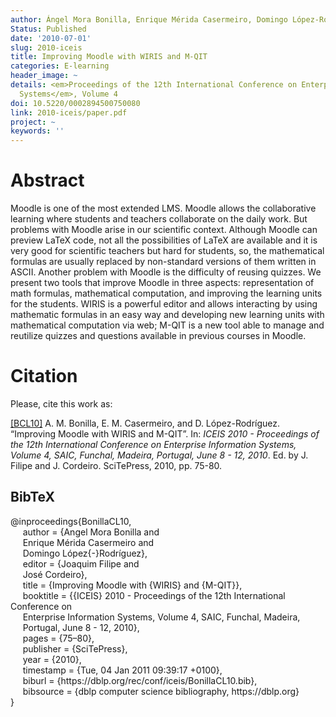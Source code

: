 ```yaml
---
author: Ángel Mora Bonilla, Enrique Mérida Casermeiro, Domingo López-Rodríguez
Status: Published
date: '2010-07-01'
slug: 2010-iceis
title: Improving Moodle with WIRIS and M-QIT
categories: E-learning
header_image: ~
details: <em>Proceedings of the 12th International Conference on Enterprise Information
  Systems</em>, Volume 4
doi: 10.5220/0002894500750080
link: 2010-iceis/paper.pdf
project: ~
keywords: ''
---
```



# Abstract


Moodle is one of the most extended LMS. Moodle allows the collaborative learning where students and teachers collaborate on the daily work. But problems with Moodle arise in our scientific context. Although Moodle can preview LaTeX code, not all the possibilities of LaTeX are available and it is very good for scientific teachers but hard for students, so, the mathematical formulas are usually replaced by non-standard versions of them written in ASCII. Another problem with Moodle is the difficulty of reusing quizzes. We present two tools that improve Moodle in three aspects: representation of math formulas, mathematical computation, and improving the learning units for the students. WIRIS is a powerful editor and allows interacting by using mathematic formulas in an easy way and developing new learning units with mathematical computation via web; M-QIT is a new tool able to manage and reutilize quizzes and questions available in previous courses in Moodle.







# Citation
Please, cite this work as:


<a name=bib-BonillaCL10></a>[[BCL10]](#cite-BonillaCL10) A. M. Bonilla, E. M. Casermeiro, and D. López-Rodríguez. “Improving Moodle with WIRIS and M-QIT”. In: _ICEIS 2010 - Proceedings of the 12th International Conference on Enterprise Information Systems, Volume 4, SAIC, Funchal, Madeira, Portugal, June 8 - 12, 2010_. Ed. by J. Filipe and J. Cordeiro. SciTePress, 2010, pp. 75-80.

::: {.callout-note appearance="minimal" collapse=true}

## BibTeX

@inproceedings{BonillaCL10,<br>&nbsp;&nbsp;&nbsp;&nbsp;  author    = {Angel Mora Bonilla and<br>&nbsp;&nbsp;&nbsp;&nbsp;               Enrique Mérida Casermeiro and<br>&nbsp;&nbsp;&nbsp;&nbsp;               Domingo López{-}Rodríguez},<br>&nbsp;&nbsp;&nbsp;&nbsp;  editor    = {Joaquim Filipe and<br>&nbsp;&nbsp;&nbsp;&nbsp;               José Cordeiro},<br>&nbsp;&nbsp;&nbsp;&nbsp;  title     = {Improving Moodle with {WIRIS} and {M-QIT}},<br>&nbsp;&nbsp;&nbsp;&nbsp;  booktitle = {{ICEIS} 2010 - Proceedings of the 12th International Conference on<br>&nbsp;&nbsp;&nbsp;&nbsp;               Enterprise Information Systems, Volume 4, SAIC, Funchal, Madeira,<br>&nbsp;&nbsp;&nbsp;&nbsp;               Portugal, June 8 - 12, 2010},<br>&nbsp;&nbsp;&nbsp;&nbsp;  pages     = {75--80},<br>&nbsp;&nbsp;&nbsp;&nbsp;  publisher = {SciTePress},<br>&nbsp;&nbsp;&nbsp;&nbsp;  year      = {2010},<br>&nbsp;&nbsp;&nbsp;&nbsp;  timestamp = {Tue, 04 Jan 2011 09:39:17 +0100},<br>&nbsp;&nbsp;&nbsp;&nbsp;  biburl    = {https://dblp.org/rec/conf/iceis/BonillaCL10.bib},<br>&nbsp;&nbsp;&nbsp;&nbsp;  bibsource = {dblp computer science bibliography, https://dblp.org}<br>}

:::


